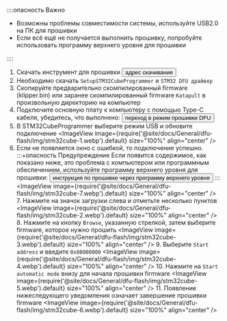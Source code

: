 ::::опасность Важно

* Возможны проблемы совместимости системы, используйте USB2.0 на ПК для прошивки
* Если всё ещё не получается выполнить прошивку, попробуйте использовать программу верхнего уровня для прошивки

::::

1. Скачать инструмент для прошивки <Button variant="contained" disableElevation component="a" rel="noopener" href="https://mellow-next.klipper.cn/docs/ResDownload/auxiliary_software/">адрес скачивания</Button>
2. Необходимо скачать `SetupSTM32CubeProgrammer` и `STM32 DFU драйвер`
3. Скопируйте предварительно скомпилированный firmware (klipper.bin) или заранее скомпилированный firmware `Katapult` в произвольную директорию на компьютер
4. Подключите основную плату к компьютеру с помощью Type-C кабеля, убедитесь, что выполнено: <Button variant="contained" disableElevation component="a" rel="noopener" href="/docs/ProductDoc/MainBoard/fly-d/fly-d5/flash/bl#enter_dfu_burn_mode">переход в режим прошивки DFU</Button>
5. В STM32CubeProgrammer выберите режим USB и обновите подключение
        <ImageView image={require('@site/docs/General/dfu-flash/img/stm32cube-1.webp').default} size="100%" align="center" />
6. Если не появляется окно с ошибкой, то подключение успешно.
       :::+опасность Предупреждение
        Если появится содержимое, как показано ниже, это проблема с компьютером или программным обеспечением, используйте программу верхнего уровня для прошивки: <Button variant="contained" disableElevation component="a" rel="noopener" href="/docs/ProductDoc/MainBoard/fly-d/fly-d5/flash/bl#burn_firmware">инструкция по прошивке через программу верхнего уровня</Button>
        :::
        <ImageView image={require('@site/docs/General/dfu-flash/img/stm32cube-7.webp').default} size="100%" align="center" />
    7. Нажмите на значок загрузки слева и отметьте несколько пунктов
        <ImageView image={require('@site/docs/General/dfu-flash/img/stm32cube-2.webp').default} size="100%" align="center" />
    8. Нажмите на кнопку `Browse`, указанную стрелкой, затем выберите firmware, которое нужно прошить
        <ImageView image={require('@site/docs/General/dfu-flash/img/stm32cube-3.webp').default} size="100%" align="center" />
    9. Выберите `Start address` и введите `0x08000000`
        <ImageView image={require('@site/docs/General/dfu-flash/img/stm32cube-4.webp').default} size="100%" align="center" />
    10. Нажмите на `Start automatic mode` внизу для начала прошивки firmware
        <ImageView image={require('@site/docs/General/dfu-flash/img/stm32cube-5.webp').default} size="100%" align="center" />
    11. Появление нижеследующего уведомления означает завершение прошивки firmware
        <ImageView image={require('@site/docs/General/dfu-flash/img/stm32cube-6.webp').default} size="100%" align="center" />
